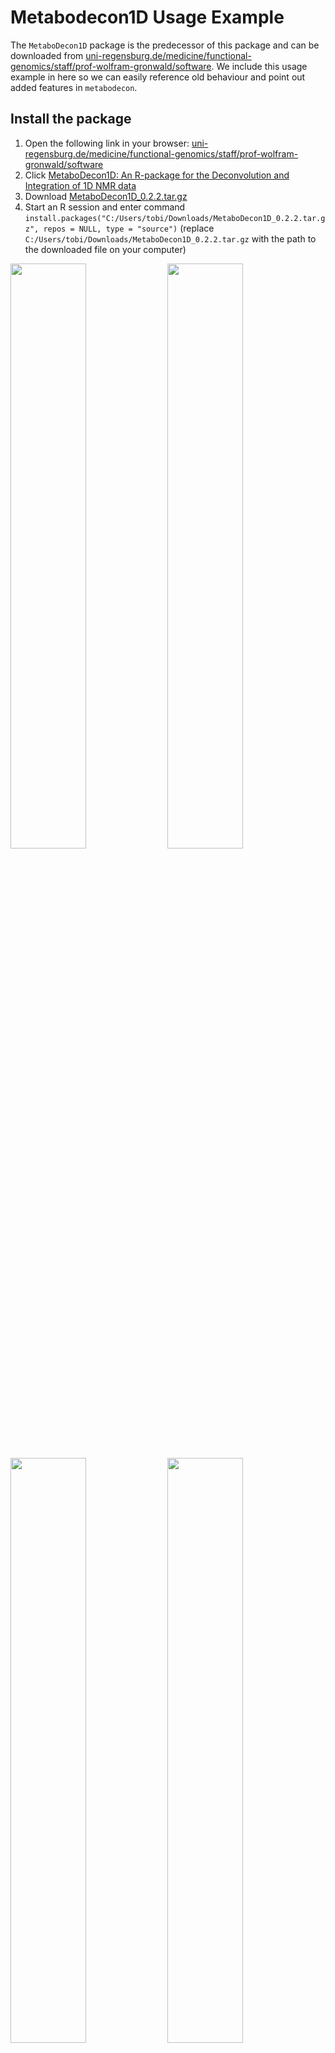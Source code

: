 # Metabodecon1D Usage Example

The `MetaboDecon1D` package is the predecessor of this package and can be downloaded from [uni-regensburg.de/medicine/functional-genomics/staff/prof-wolfram-gronwald/software](https://www.uni-regensburg.de/medicine/functional-genomics/staff/prof-wolfram-gronwald/software/index.html). We include this usage example in here so we can easily reference old behaviour and point out added features in `metabodecon`.

## Install the package

1. Open the following link in your browser: [uni-regensburg.de/medicine/functional-genomics/staff/prof-wolfram-gronwald/software](https://www.uni-regensburg.de/medicine/functional-genomics/staff/prof-wolfram-gronwald/software/index.html)
2. Click [MetaboDecon1D: An R-package for the Deconvolution and Integration of 1D NMR data](https://genomics.ur.de/software/NMR/MetaboDecon1D/)
3. Download [MetaboDecon1D_0.2.2.tar.gz](https://genomics.ur.de/software/NMR/MetaboDecon1D/MetaboDecon1D_0.2.2.tar.gz)
4. Start an R session and enter command `install.packages("C:/Users/tobi/Downloads/MetaboDecon1D_0.2.2.tar.gz", repos = NULL, type = "source")` (replace `C:/Users/tobi/Downloads/MetaboDecon1D_0.2.2.tar.gz` with the path to the downloaded file on your computer)

<img src="MetaboDecon1D/install/1_website_gronwald_software.png" width="49%">
<img src="MetaboDecon1D/install/2_index_gronwald_software.png" width="49%">
<img src="MetaboDecon1D/install/3_downloaded_archive.png" width="49%">
<img src="MetaboDecon1D/install/4_commands.png" width="49%">

## Load package

```R
library(MetaboDecon1D)
```

## Deconvolute one spectrum in Bruker format

```R
# Do the deconvolution
result <- MetaboDecon1D(
    filepath = "load_example_path",
    filename = "example_human_urine_spectrum",
    file_format = "bruker"
)

# Visualize results and store plots as png
str(result)
plot_triplets(result)
plot_lorentz_curves_save_as_png(result)
plot_spectrum_superposition_save_as_png(result)
```

![](MetaboDecon1D/bruker/1_signal_borders.png)
![](MetaboDecon1D/bruker/2_water_artefact.png)
![](MetaboDecon1D/bruker/3_output.png)
![](MetaboDecon1D/bruker/4_plots.png)
![](MetaboDecon1D/bruker/5_water_artefact_n.png)
![](MetaboDecon1D/bruker/6_n_spectra_1.png)
![](MetaboDecon1D/bruker/7_n_spectra_2.png)

## Deconvolute one spectrum in jcamp-dx format

```R
result <- MetaboDecon1D(
    filepath = "load_example_path",
    filename = "example_human_urine_spectrum.dx",
    file_format = "jcampdx"
)
str(result)
```

![](MetaboDecon1D_Example/jcamp_dx.png)

## Deconvolute multiple spectra in Bruker format

```R
result <- MetaboDecon1D(
    filepath = "load_example_path",
    file_format = "bruker"
)
str(result)
```

<img src = "MetaboDecon1D_Example/bruker_n_spectra.png" width = "49%">
<img src = "MetaboDecon1D_Example/bruker_n_spectra_2.png" width = "49%">

## Deconvolute multiple spectra in jcamp-dx format


```R
jcamp_results <- MetaboDecon1D(
    filepath = "load_example_path",
    file_format = "jcampdx"
)
plot_triplets(jcamp_results)
```

<img src = "MetaboDecon1D_Example/jcamp_n_1.png" width = "49%">
<img src = "MetaboDecon1D_Example/jcamp_n_2.png" width = "49%">
